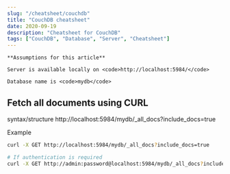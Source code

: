 ```yaml
---
slug: "/cheatsheet/couchdb"
title: "CouchDB cheatsheet"
date: 2020-09-19
description: "Cheatsheet for CouchDB"
tags: ["CouchDB", "Database", "Server", "Cheatsheet"]
---
```


    **Assumptions for this article**

    Server is available locally on <code>http://localhost:5984/</code>

    Database name is <code>mydb</code>


## Fetch all documents using CURL

syntax/structure
http://localhost:5984/mydb/_all_docs?include_docs=true

Example
```bash
curl -X GET http://localhost:5984/mydb/_all_docs?include_docs=true

# If authentication is required
curl -X GET http://admin:password@localhost:5984/mydb/_all_docs?include_docs=true
```
